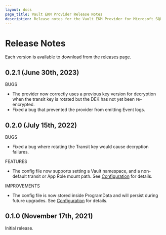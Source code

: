 ```yaml
---
layout: docs
page_title: Vault EKM Provider Release Notes
description: Release notes for the Vault EKM Provider for Microsoft SQL Server.
---
```


# Release Notes

Each version is available to download from the
[releases](https://releases.hashicorp.com/vault-mssql-ekm-provider/) page.

## 0.2.1 (June 30th, 2023)

BUGS

* The provider now correctly uses a previous key version for decryption when the transit key is rotated but the DEK has not yet been re-encrypted.
* Fixed a bug that prevented the provider from emitting Event logs.

## 0.2.0 (July 15th, 2022)

BUGS

* Fixed a bug where rotating the Transit key would cause decryption failures.

FEATURES

* The config file now supports setting a Vault namespace, and a non-default transit or App Role mount path. See [Configuration][config] for details.

IMPROVEMENTS

* The config file is now stored inside ProgramData and will persist during future upgrades. See [Configuration][config] for details.

## 0.1.0 (November 17th, 2021)

Initial release.

[config]: /vault/docs/platform/mssql/configuration
